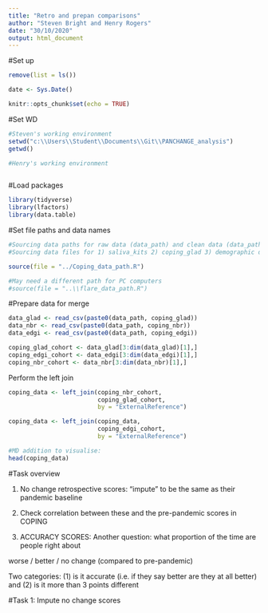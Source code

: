 ```yaml
---
title: "Retro and prepan comparisons"
author: "Steven Bright and Henry Rogers"
date: "30/10/2020"
output: html_document
---
```


#Set up

```r

remove(list = ls())

```


```r

date <- Sys.Date()


```


```r
knitr::opts_chunk$set(echo = TRUE)
```


#Set WD

```r

#Steven's working environment
setwd("c:\\Users\\Student\\Documents\\Git\\PANCHANGE_analysis")
getwd()

#Henry's working environment



```


#Load packages

```r

library(tidyverse)
library(lfactors)
library(data.table)

```


#Set file paths and data names

```r
#Sourcing data paths for raw data (data_path) and clean data (data_path_clean)
#Sourcing data files for 1) saliva_kits 2) coping_glad 3) demographic datasets

source(file = "../Coping_data_path.R")

#May need a different path for PC computers
#source(file = "..\\flare_data_path.R")

```


#Prepare data for merge

```r

data_glad <- read_csv(paste0(data_path, coping_glad))
data_nbr <- read_csv(paste0(data_path, coping_nbr))
data_edgi <- read_csv(paste0(data_path, coping_edgi))

```


```r

coping_glad_cohort <- data_glad[3:dim(data_glad)[1],]
coping_edgi_cohort <- data_edgi[3:dim(data_edgi)[1],]
coping_nbr_cohort <- data_nbr[3:dim(data_nbr)[1],]

```


Perform the left join


```r


coping_data <- left_join(coping_nbr_cohort, 
                         coping_glad_cohort,
                         by = "ExternalReference")

coping_data <- left_join(coping_data, 
                         coping_edgi_cohort,
                         by = "ExternalReference")

#MD addition to visualise:
head(coping_data)


```


#Task overview

1) No change retrospective scores: "impute" to be the same as their pandemic baseline

2) Check correlation between these and the pre-pandemic scores in COPING

3) ACCURACY SCORES: Another question: what proportion of the time are people right about

worse / better / no change (compared to pre-pandemic)

Two categories: (1) is it accurate (i.e. if they say better are they at all better) and (2) is it more than 3 points different


#Task 1: Impute no change scores



